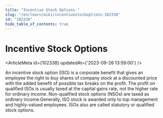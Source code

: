 ```yaml
---
title: "Incentive Stock Options "
slug: "/en/learn/wiki/incentivestockoptions-102338"
id: "102338"
hide_table_of_contents: true
---
```



# Incentive Stock Options 

<ArticleMeta id={102338} updatedAt={'2023-09-26 13:59:00'} />
<div className='border-solid border-b border-t-0 my-4 border-[var(--ifm-color-gray-300)]' />

An incentive stock option (ISO) is a corporate benefit that gives an employee the right to buy shares of company stock at a discounted price with the added benefit of possible tax breaks on the profit. The profit on qualified ISOs is usually taxed at the capital gains rate, not the higher rate for ordinary income. Non-qualified stock options (NSOs) are taxed as ordinary income.Generally, ISO stock is awarded only to top management and highly-valued employees. ISOs also are called statutory or qualified stock options.
